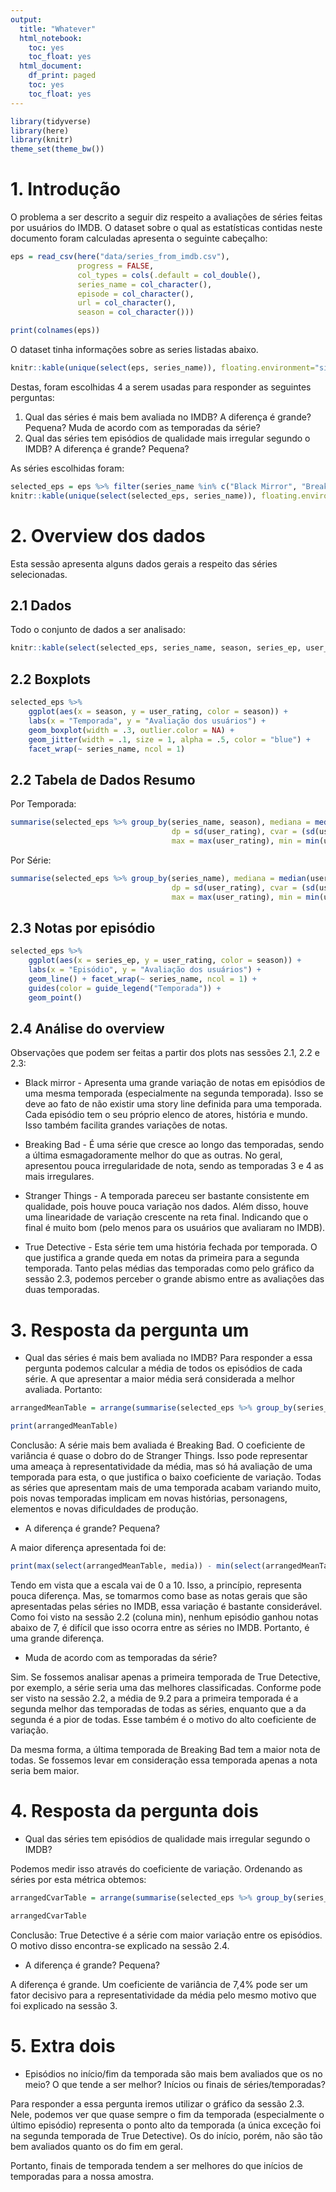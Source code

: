 ```yaml
---
output:
  title: "Whatever"
  html_notebook:
    toc: yes
    toc_float: yes
  html_document:
    df_print: paged
    toc: yes
    toc_float: yes
---
```


```r
library(tidyverse)
library(here)
library(knitr)
theme_set(theme_bw())
```
# 1. Introdução

O problema a ser descrito a seguir diz respeito a avaliações de séries feitas por usuários do IMDB. O dataset sobre o qual as estatísticas contidas neste documento foram calculadas apresenta o seguinte cabeçalho:

```r
eps = read_csv(here("data/series_from_imdb.csv"),
               progress = FALSE,
               col_types = cols(.default = col_double(),
               series_name = col_character(),
               episode = col_character(), 
               url = col_character(),
               season = col_character()))

print(colnames(eps))
```

O dataset tinha informações sobre as series listadas abaixo.

```r
knitr::kable(unique(select(eps, series_name)), floating.environment="sidewaystable")
```

Destas, foram escolhidas 4 a serem usadas para responder as seguintes perguntas:

1) Qual das séries é mais bem avaliada no IMDB? A diferença é grande? Pequena? Muda de acordo com as temporadas da série?
2) Qual das séries tem episódios de qualidade mais irregular segundo o IMDB? A diferença é grande? Pequena?

As séries escolhidas foram:
```r
selected_eps = eps %>% filter(series_name %in% c("Black Mirror", "Breaking Bad", "Stranger Things", "True Detective"))
knitr::kable(unique(select(selected_eps, series_name)), floating.environment="sidewaystable")
```

# 2. Overview dos dados

Esta sessão apresenta alguns dados gerais a respeito das séries selecionadas.

## 2.1 Dados

Todo o conjunto de dados a ser analisado:
```r
knitr::kable(select(selected_eps, series_name, season, series_ep, user_rating, user_votes), floating.environment="sidewaystable")
```

## 2.2 Boxplots

```r
selected_eps %>% 
    ggplot(aes(x = season, y = user_rating, color = season)) + 
    labs(x = "Temporada", y = "Avaliação dos usuários") +
    geom_boxplot(width = .3, outlier.color = NA) +
    geom_jitter(width = .1, size = 1, alpha = .5, color = "blue") +
    facet_wrap(~ series_name, ncol = 1)
```

## 2.2 Tabela de Dados Resumo

Por Temporada:
```r
summarise(selected_eps %>% group_by(series_name, season), mediana = median(user_rating), media = mean(user_rating), var = var(user_rating),
                                    dp = sd(user_rating), cvar = (sd(user_rating) / mean(user_rating)), 
                                    max = max(user_rating), min = min(user_rating))
```


Por Série:
```r
summarise(selected_eps %>% group_by(series_name), mediana = median(user_rating), media = mean(user_rating), var = var(user_rating),
                                    dp = sd(user_rating), cvar = (sd(user_rating) / mean(user_rating)), 
                                    max = max(user_rating), min = min(user_rating))
```

## 2.3 Notas por episódio

```r
selected_eps %>% 
    ggplot(aes(x = series_ep, y = user_rating, color = season)) +
    labs(x = "Episódio", y = "Avaliação dos usuários") +
    geom_line() + facet_wrap(~ series_name, ncol = 1) +
    guides(color = guide_legend("Temporada")) +
    geom_point()
```


## 2.4 Análise do overview
Observações que podem ser feitas a partir dos plots nas sessões 2.1, 2.2 e 2.3:

* Black mirror -  Apresenta uma grande variação de notas em episódios de uma mesma temporada (especialmente na segunda temporada). Isso se deve ao fato de não existir uma story line definida para uma temporada. Cada episódio tem o seu próprio elenco de atores, história e mundo. Isso também facilita grandes variações de notas.

* Breaking Bad - É uma série que cresce ao longo das temporadas, sendo a última esmagadoramente melhor do que as outras. No geral, apresentou pouca irregularidade de nota, sendo as temporadas 3 e 4 as mais irregulares.

* Stranger Things - A temporada pareceu ser bastante consistente em qualidade, pois houve pouca variação nos dados. Além disso, houve uma linearidade de variação crescente na reta final. Indicando que o final é muito bom (pelo menos para os usuários que avaliaram no IMDB). 

* True Detective - Esta série tem uma história fechada por temporada. O que justifica a grande queda em notas da primeira para a segunda temporada. Tanto pelas médias das temporadas como pelo gráfico da sessão 2.3, podemos perceber o grande abismo entre as avaliações das duas temporadas.

# 3. Resposta da pergunta um

* Qual das séries é mais bem avaliada no IMDB? 
Para responder a essa pergunta podemos calcular a média de todos os episódios de cada série. A que apresentar a maior média será considerada a melhor avaliada. Portanto:

```r
arrangedMeanTable = arrange(summarise(selected_eps %>% group_by(series_name), media = mean(user_rating), cvar = (sd(user_rating) / mean(user_rating))), -media)

print(arrangedMeanTable)
```

Conclusão: A série mais bem avaliada é Breaking Bad. O coeficiente de variância é quase o dobro do de Stranger Things. Isso pode representar uma ameaça à representatividade da média, mas só há avaliação de uma temporada para esta, o que justifica o baixo coeficiente de variação. Todas as séries que apresentam mais de uma temporada acabam variando muito, pois novas temporadas implicam em novas histórias, personagens, elementos e novas dificuldades de produção.

* A diferença é grande? Pequena? 

A maior diferença apresentada foi de:

```r

print(max(select(arrangedMeanTable, media)) - min(select(arrangedMeanTable, media)))

```

Tendo em vista que a escala vai de 0 a 10. Isso, a princípio, representa pouca diferença. Mas, se tomarmos como base as notas gerais que são apresentadas pelas séries no IMDB, essa variação é bastante considerável. Como foi visto na sessão 2.2 (coluna min), nenhum episódio ganhou notas abaixo de 7, é difícil que isso ocorra entre as séries no IMDB. Portanto, é uma grande diferença. 

* Muda de acordo com as temporadas da série?

Sim. Se fossemos analisar apenas a primeira temporada de True Detective, por exemplo, a série seria uma das melhores classificadas. Conforme pode ser visto na sessão 2.2, a média de 9.2 para a primeira temporada é a segunda melhor das temporadas de todas as séries, enquanto que a da segunda é a pior de todas. Esse também é o motivo do alto coeficiente de variação.

Da mesma forma, a última temporada de Breaking Bad tem a maior nota de todas. Se fossemos levar em consideração essa temporada apenas a nota seria bem maior.


# 4. Resposta da pergunta dois

* Qual das séries tem episódios de qualidade mais irregular segundo o IMDB?

Podemos medir isso através do coeficiente de variação. Ordenando as séries por esta métrica obtemos:

```r
arrangedCvarTable = arrange(summarise(selected_eps %>% group_by(series_name), media = mean(user_rating), cvar = (sd(user_rating) / mean(user_rating))), -cvar)

arrangedCvarTable
```

Conclusão: True Detective é a série com maior variação entre os episódios. O motivo disso encontra-se explicado na sessão 2.4.

* A diferença é grande? Pequena?

A diferença é grande. Um coeficiente de variância de 7,4% pode ser um fator decisivo para a representatividade da média pelo mesmo motivo que foi explicado na sessão 3.


# 5. Extra dois

* Episódios no início/fim da temporada são mais bem avaliados que os no meio? O que tende a ser melhor? Inícios ou finais de séries/temporadas?

Para responder a essa pergunta iremos utilizar o gráfico da sessão 2.3. Nele, podemos ver que quase sempre o fim da temporada (especialmente o último episódio) representa o ponto alto da temporada (a única exceção foi na segunda temporada de True Detective). Os do início, porém, não são tão bem avaliados quanto os do fim em geral.

Portanto, finais de temporada tendem a ser melhores do que inícios de temporadas para a nossa amostra.


